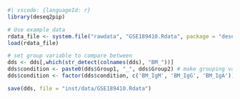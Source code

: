 
```r
#| vscode: {languageId: r}
library(deseq2pip)
```

```r
# Use example data
rdata_file <- system.file("rawdata", "GSE189410.Rdata", package = "deseq2pip")
load(rdata_file)
```

```r
# set group variable to compare between
dds <- dds[,which(str_detect(colnames(dds), "BM_"))]
dds$condition <- paste0(dds$Group1, "_", dds$Group2) # make grouping variable
dds$condition <- factor(dds$condition, c('BM_IgM', 'BM_IgG', 'BM_IgA')) # se
```

```r
save(dds, file = "inst/data/GSE189410.Rdata")
```